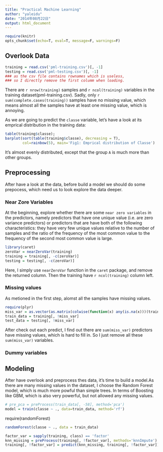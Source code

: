 ```yaml
---
title: "Practical Machine Learning"
author: "yaleidu"
date: "2014年08月22日"
output: html_document
---
```


```r
require(knitr)
opts_chunk$set(echo=T, eval=T, message=F, warnings=F)
```


## Overlook Data

```r
training = read.csv('pml-training.csv')[, -1]
testing = read.csv('pml-testing.csv')[, -1]
### as the csv file contains rownames which is useless,
### so I directly remove the first columm when loading.
```

There are `r nrow(training)` samples and `r ncol(training)` variables in the training dataset(pml-training.csv). Sadly, only `r sum(complete.cases(training))` samples have no missing value, which means almost all the samples have at least one missing value, which is annoying.

As we are going to predict the `classe` variable, let's have a look at its emprical distribution in the training data:

```r
table(training$classe);
barplot(sort(table(training$classe), decreasing = T), 
        col=rainbow(5), main='Fig1: Emprical distribution of Classe')
```
It's almost evenly distributed, except that the group `A` is much more than other groups. 



## Preprocessing
After have a look at the data, before build a model we should do some prepocess, which need us to look explore the data deeper.

### Near Zore Variables
At the beginning, explore whether there are some `near zero variables` in the predictors, namely predictors that have one unique value (i.e. are zero variance predictors) or predictors that are have both of the following characteristics: they have very few unique values relative to the number of samples and the ratio of the frequency of the most common value to the frequency of the second most common value is large.

```r
library(caret)
zeroVar = nearZeroVar(training)
training = training[, -c(zeroVar)]
testing = testing[, -c(zeroVar)]
```

Here, I simply use `nearZeroVar` function in the `caret` package, and remove the returned column. Then the training have `r ncol(training)` column left.

### Missing values
As metioned in the first step, alomst all the samples have missing values. 

```r
require(plyr)
miss_var = as.vector(as.matrix(colwise(function(x) any(is.na(x)))(training)))
train_data = training[, !miss_var]
test_data = testing[, !miss_var]
```

After check out each predict, I find out there are `sum(miss_var)` predictors have missing values, which is hard to fill in. So I just remove all these `sum(miss_var)` variables.

### Dummy variables


## Modeling
After have overlook and preprocess thes data, it's time to build a model.As there are many missing values in the dataset, I choose the Random Forest model, which is much more powful than simple trees. In terms of Boosting like GBM, which is also very powerful, but not allowed any missing values.

```r
# pre_pca = preProcess(train_data[, -58], method='pca')
model = train(classe ~ ., data=train_data, method='rf')
```



require(randomForest)

```r
randomForest(classe ~ ., data = train_data)
```


```r
factor_var = sapply(training, class) == 'factor'  
knn_missing = preProcess(training[, !factor_var], methods='knnImpute')
training[, !factor_var] = predict(knn_missing, training[, !factor_var])
```


